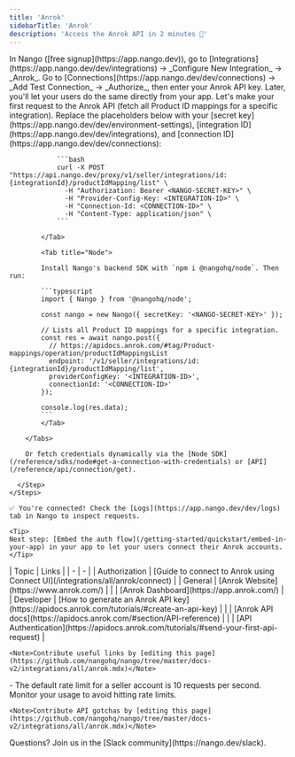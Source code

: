 ```yaml
---
title: 'Anrok'
sidebarTitle: 'Anrok'
description: 'Access the Anrok API in 2 minutes 💨'
---
```



<StatusWidget service="anrok" />

<Tabs>
  <Tab title="🚀 Quickstart">
    <Steps>
      <Step title="Create an integration">
        In Nango ([free signup](https://app.nango.dev)), go to [Integrations](https://app.nango.dev/dev/integrations) -> _Configure New Integration_ -> _Anrok_.
      </Step>
      <Step title="Authorize Anrok">
        Go to [Connections](https://app.nango.dev/dev/connections) -> _Add Test Connection_ -> _Authorize_, then enter your Anrok API key. Later, you'll let your users do the same directly from your app.
      </Step>
      <Step title="Call the Anrok API">
        Let's make your first request to the Anrok API (fetch all Product ID mappings for a specific integration). Replace the placeholders below with your [secret key](https://app.nango.dev/dev/environment-settings), [integration ID](https://app.nango.dev/dev/integrations), and [connection ID](https://app.nango.dev/dev/connections):
        <Tabs>
            <Tab title="cURL">

                ```bash
                curl -X POST "https://api.nango.dev/proxy/v1/seller/integrations/id:{integrationId}/productIdMapping/list" \
                  -H "Authorization: Bearer <NANGO-SECRET-KEY>" \
                  -H "Provider-Config-Key: <INTEGRATION-ID>" \
                  -H "Connection-Id: <CONNECTION-ID>" \
                  -H "Content-Type: application/json" \
                ```

            </Tab>

            <Tab title="Node">

            Install Nango's backend SDK with `npm i @nangohq/node`. Then run:

            ```typescript
            import { Nango } from '@nangohq/node';

            const nango = new Nango({ secretKey: '<NANGO-SECRET-KEY>' });

            // Lists all Product ID mappings for a specific integration.
            const res = await nango.post({
              // https://apidocs.anrok.com/#tag/Product-mappings/operation/productIdMappingsList
              endpoint: '/v1/seller/integrations/id:{integrationId}/productIdMapping/list',
              providerConfigKey: '<INTEGRATION-ID>',
              connectionId: '<CONNECTION-ID>'
            });

            console.log(res.data);
            ```
            </Tab>

        </Tabs>

        Or fetch credentials dynamically via the [Node SDK](/reference/sdks/node#get-a-connection-with-credentials) or [API](/reference/api/connection/get).

      </Step>
    </Steps>

    ✅ You're connected! Check the [Logs](https://app.nango.dev/dev/logs) tab in Nango to inspect requests.

    <Tip>
    Next step: [Embed the auth flow](/getting-started/quickstart/embed-in-your-app) in your app to let your users connect their Anrok accounts.
    </Tip>
  </Tab>
  <Tab title="🔗 Useful links">
    | Topic | Links |
    | - | - |
    | Authorization | [Guide to connect to Anrok using Connect UI](/integrations/all/anrok/connect) |
    | General | [Anrok Website](https://www.anrok.com/) |
    | | [Anrok Dashboard](https://app.anrok.com/) |
    | Developer | [How to generate an Anrok API key](https://apidocs.anrok.com/tutorials/#create-an-api-key) |
    | | [Anrok API docs](https://apidocs.anrok.com/#section/API-reference) |
    | | [API Authentication](https://apidocs.anrok.com/tutorials/#send-your-first-api-request) |

    <Note>Contribute useful links by [editing this page](https://github.com/nangohq/nango/tree/master/docs-v2/integrations/all/anrok.mdx)</Note>
  </Tab>
  <Tab title="🚨 API gotchas">
    - The default rate limit for a seller account is 10 requests per second. Monitor your usage to avoid hitting rate limits.

    <Note>Contribute API gotchas by [editing this page](https://github.com/nangohq/nango/tree/master/docs-v2/integrations/all/anrok.mdx)</Note>
  </Tab>
</Tabs>

<Info>
    Questions? Join us in the [Slack community](https://nango.dev/slack).
</Info>
